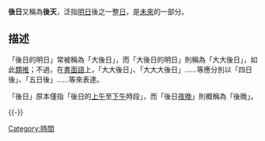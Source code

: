 {{Otheruses|后天 (消歧义)}}

'''後日'''又稱為'''後天'''，泛指[[明日|明日]]後之一整[[日|日]]，是[[未來|未來]]的一部分。

==描述==
「後日的明日」常被稱為「大後日」，而「大後日的明日」則稱為「大大後日」，如此[[類推|類推]]；不過，在[[書面語|書面語]]上，「大大後日」、「大大大後日」……等應分別以「四日後」、「五日後」……等來表達。

「後日」原本僅指「後日的[[上午|上午]]至[[下午|下午]]時段」，而「後日[[夜晚|夜晚]]」則概稱為「後晚」。

{{-}}
{{時間線}}
{{Standard-stub}}

[[Category:時間|Category:時間]]